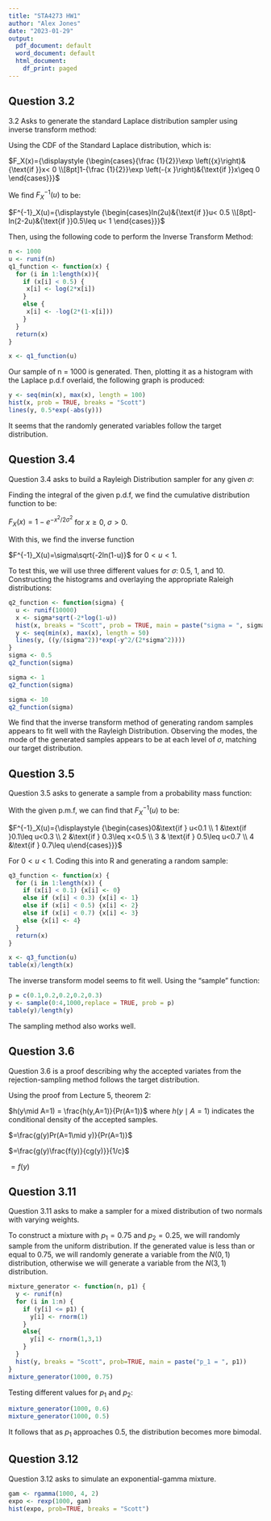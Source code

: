 ```yaml
---
title: "STA4273 HW1"
author: "Alex Jones"
date: "2023-01-29"
output:
  pdf_document: default
  word_document: default
  html_document:
    df_print: paged
---
```


## Question 3.2
3.2 Asks to generate the standard Laplace distribution sampler using inverse transform method:  

Using the CDF of the Standard Laplace distribution, which is:

$F_X(x)={\displaystyle {\begin{cases}{\frac {1}{2}}\exp \left({x}\right)&{\text{if }}x< 0 \\[8pt]1-{\frac {1}{2}}\exp \left(-{x }\right)&{\text{if }}x\geq 0 \end{cases}}}$

We find $F^{-1}_X(u)$ to be:

$F^{-1}_X(u)={\displaystyle {\begin{cases}ln(2u)&{\text{if }}u< 0.5 \\[8pt]-ln(2-2u)&{\text{if }}0.5\leq u< 1 \end{cases}}}$

Then, using the following code to perform the Inverse Transform Method:

```r
n <- 1000
u <- runif(n)
q1_function <- function(x) {
  for (i in 1:length(x)){
    if (x[i] < 0.5) {
     x[i] <- log(2*x[i])
    }
    else {
     x[i] <- -log(2*(1-x[i]))
    }
  }  
  return(x)
}

x <- q1_function(u)
```

Our sample of n = 1000 is generated. Then, plotting it as a histogram with the Laplace p.d.f overlaid, the following graph is produced:

```r
y <- seq(min(x), max(x), length = 100)
hist(x, prob = TRUE, breaks = "Scott")
lines(y, 0.5*exp(-abs(y)))
```

It seems that the randomly generated variables follow the target distribution.

## Question 3.4  
Question 3.4 asks to build a Rayleigh Distribution sampler for any given $\sigma$:  

Finding the integral of the given p.d.f, we find the cumulative distribution function to be:

$F_X(x)=1-e^{-x^2/2\sigma^2}$ for $x\geq0$, $\sigma>0$.

With this, we find the inverse function

$F^{-1}_X(u)=\sigma\sqrt{-2ln(1-u)}$ for $0< u <1$.

To test this, we will use three different values for $\sigma$: 0.5, 1, and 10. Constructing the histograms and overlaying the appropriate Raleigh distributions:

```r
q2_function <- function(sigma) {
  u <- runif(10000)
  x <- sigma*sqrt(-2*log(1-u))
  hist(x, breaks = "Scott", prob = TRUE, main = paste("sigma = ", sigma))
  y <- seq(min(x), max(x), length = 50)
  lines(y, ((y/(sigma^2))*exp(-y^2/(2*sigma^2))))
}
sigma <- 0.5
q2_function(sigma)
```

```r
sigma <- 1
q2_function(sigma)
```

```r
sigma <- 10
q2_function(sigma)
```

We find that the inverse transform method of generating random samples appears to fit well with the Rayleigh Distribution. Observing the modes, the mode of the generated samples appears to be at each level of $\sigma$, matching our target distribution.

## Question 3.5  
Question 3.5 asks to generate a sample from a probability mass function:  

With the given p.m.f, we can find that $F^{-1}_X(u)$ to be:

$F^{-1}_X(u)={\displaystyle {\begin{cases}0&\text{if } u<0.1 \\ 1 &\text{if }0.1\leq u<0.3 \\ 2 &\text{if } 0.3\leq x<0.5 \\ 3 & \text{if } 0.5\leq u<0.7 \\ 4 &\text{if } 0.7\leq u\end{cases}}}$

For $0< u <1$. Coding this into R and generating a random sample:

```r
q3_function <- function(x) {
  for (i in 1:length(x)) {
    if (x[i] < 0.1) {x[i] <- 0}
    else if (x[i] < 0.3) {x[i] <- 1}
    else if (x[i] < 0.5) {x[i] <- 2}
    else if (x[i] < 0.7) {x[i] <- 3}
    else {x[i] <- 4}
  }
  return(x)
}

x <- q3_function(u)
table(x)/length(x)
```

The inverse transform model seems to fit well. Using the "sample" function:

```r
p = c(0.1,0.2,0.2,0.2,0.3)
y <- sample(0:4,1000,replace = TRUE, prob = p)
table(y)/length(y)
```

The sampling method also works well.

## Question 3.6  
Question 3.6 is a proof describing why the accepted variates from the rejection-sampling method follows the target distribution.  

Using the proof from Lecture 5, theorem 2:

$h(y\mid A=1) = \frac{h(y,A=1)}{Pr(A=1)}$ where $h(y\mid A=1)$ indicates the conditional density of the accepted samples.

$=\frac{g(y)Pr(A=1\mid y)}{Pr(A=1)}$

$=\frac{g(y)\frac{f(y)}{cg(y)}}{1/c}$

$=f(y)$

## Question 3.11
Question 3.11 asks to make a sampler for a mixed distribution of two normals with varying weights.  

To construct a mixture with $p_1=0.75$ and $p_2=0.25$, we will randomly sample from the uniform distribution. If the generated value is less than or equal to 0.75, we will randomly generate a variable from the $N(0,1)$ distribution, otherwise we will generate a variable from the $N(3,1)$ distribution.

```r
mixture_generator <- function(n, p1) {
  y <- runif(n)
  for (i in 1:n) {
    if (y[i] <= p1) {
      y[i] <- rnorm(1)
    }
    else{
      y[i] <- rnorm(1,3,1)
    }
  }
  hist(y, breaks = "Scott", prob=TRUE, main = paste("p_1 = ", p1))
}
mixture_generator(1000, 0.75)
```

Testing different values for $p_1$ and $p_2$:

```r
mixture_generator(1000, 0.6)
mixture_generator(1000, 0.5)
```

It follows that as $p_1$ approaches 0.5, the distribution becomes more bimodal.

## Question 3.12
Question 3.12 asks to simulate an exponential-gamma mixture.  

```r
gam <- rgamma(1000, 4, 2)
expo <- rexp(1000, gam)
hist(expo, prob=TRUE, breaks = "Scott")
```
